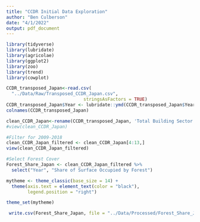 ```yaml
---
title: "CCDR Initial Data Exploration"
author: "Ben Culberson"
date: "4/1/2022"
output: pdf_document
---
```


```r
library(tidyverse)
library(lubridate)
library(agricolae)
library(ggplot2)
library(zoo)
library(trend)
library(cowplot)
```

```r
CCDR_transposed_Japan<-read.csv(
  "../Data/Raw/Transposed_CCDR_Japan.csv",
                             stringsAsFactors = TRUE)
CCDR_transposed_Japan$Year <- lubridate::ymd(CCDR_transposed_Japan$Year , truncated = 2L)
colnames(CCDR_transposed_Japan)

```

```r
clean_CCDR_Japan<-rename(CCDR_transposed_Japan, 'Total Building Sector Mt CO2 Emissions'= CO2.emissions.by.sector..Mt.CO2.eq....Building, 'Total Bunker Fuels Sector Mt CO2 Emissions' = CO2.emissions.by.sector..Mt.CO2.eq....Bunker.Fuels, 'Total Electricity/Heat Sector Mt CO2 Emissions' = CO2.emissions.by.sector..Mt.CO2.eq....Electricity.Heat, 'Total Energy Sector Mt CO2 Emissions' = CO2.emissions.by.sector..Mt.CO2.eq....Energy, 'Total Fugitive Emissions Sector Mt CO2 Emissions' = CO2.emissions.by.sector..Mt.CO2.eq....Fugitive.Emissions, 'Total Industrial Processes Sector Mt CO2 Emissions' = CO2.emissions.by.sector..Mt.CO2.eq....Industrial.Processes, 'Total Land Use/Forestry Sector Mt CO2 Emissions' = CO2.emissions.by.sector..Mt.CO2.eq....Land.Use.Change.and.Forestry, 'Total Manufacturing/Construction Sector Mt CO2 Emissions' = CO2.emissions.by.sector..Mt.CO2.eq....Manufacturing.Construction, 'Total Other Fuel Combustion Sector Mt CO2 Emissions' = CO2.emissions.by.sector..Mt.CO2.eq....Other.Fuel.Combustion, 'Total Transportation Sector Mt CO2 Emissions' = CO2.emissions.by.sector..Mt.CO2.eq....Transportation, 'Annual GHG Growth' = GHG.growth..annual...,'Government Effectiveness Estimate' = Government.Effectiveness..Estimate, 'Per Capita Mt GHG Emissions' = Per.capita.GHG.emissions..tons.capita., 'Regulatory Quality Estimate' = Regulatory.Quality..Estimate, 'Rule of Law Estimate' = Rule.of.Law..Estimate, 'Share of Surface Occupied by Forest' = Share.of.surface.occupied.by.forest....of.total.)
#view(clean_CCDR_Japan)
```

```r
#Filter for 2009-2018
clean_CCDR_Japan_filtered <- clean_CCDR_Japan[4:13,]
view(clean_CCDR_Japan_filtered)
```

```r
#Select Forest Cover
Forest_Share_Japan <- clean_CCDR_Japan_filtered %>%
  select("Year", "Share of Surface Occupied by Forest")
```

```r
mytheme <- theme_classic(base_size = 14) +
  theme(axis.text = element_text(color = "black"), 
        legend.position = "right")

theme_set(mytheme)
```

```r
 write.csv(Forest_Share_Japan, file = "../Data/Processed/Forest_Share_Japan.csv", row.names=FALSE)

```



